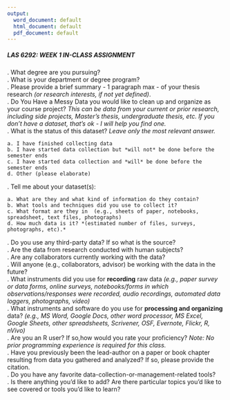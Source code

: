 ```yaml
---
output:
  word_document: default
  html_document: default
  pdf_document: default
---
```


<!-- Note: to rendr as pdf delete the \newline -->

##### **LAS 6292: WEEK 1 IN-CLASS ASSIGNMENT**  
\newline  
\newline   
1. What degree are you pursuing?  
\newline
\newline
2. What is your department or degree program?  
\newline
\newline  
3. Please provide a brief summary - 1 paragraph max - of your thesis research *(or research interests, if not yet defined)*.  
\newline
\newline 
4. Do You Have a Messy Data you would like to clean up and organize as your course project? *This can be data from your current or prior research, including side projects, Master's thesis, undergraduate thesis, etc. If you don't have a dataset, that's ok - I will help you find one.*  
\newline
\newline
5. What is the status of this dataset? *Leave only the most relevant answer.*  

    a. I have finished collecting data
    b. I have started data collection but *will not* be done before the semester ends
    c. I have started data collection and *will* be done before the semester ends
    d. Other (please elaborate)  
\newline  
\newline    
6. Tell me about your dataset(s):  

    a. What are they and what kind of information do they contain?  
    b. What tools and techniques did you use to collect it?  
    c. What format are they in  (e.g., sheets of paper, notebooks, spreadsheet, text files, photographs)  
    d. How much data is it? *(estimated number of files, surveys, photographs, etc).*  
\newline  
\newline  
7. Do you use any third-party data? If so what is the source?  
\newline
\newline
10. Are the data from research conducted with human subjects?  
\newline
\newline
7. Are any collaborators currently working with the data?  
\newline
\newline
9. Will anyone (e.g., collaborators, advisor) be working with the data in the future?   
\newline
\newline
11. What instruments did you use for **recording** raw data *(e.g., paper survey or data forms, online surveys, notebooks/forms in which observations/responses were recorded, audio recordings, automated data loggers, photographs, video)*    
\newline
\newline
13.  What instruments and software do you use for **processing and organizing** data? *(e.g., MS Word, Google Docs, other word processor, MS Excel, Google Sheets, other spreadsheets, Scrivener, OSF, Evernote, Flickr, R, nVivo)*    
\newline
\newline 
14. Are you an R user? If so,how would you rate your proficiency? *Note: No prior programming experience is required for this class.*     
\newline  
\newline  
14. Have you previously been the lead-author on a paper or book chapter resulting from data you gathered and analyzed? If so, please provide the citation.    
\newline  
\newline  
16. Do you have any favorite data-collection-or-management-related tools?      
\newline  
\newline  
17. Is there anything you'd like to add? Are there particular topics you'd like to see covered or tools you'd like to learn?   
